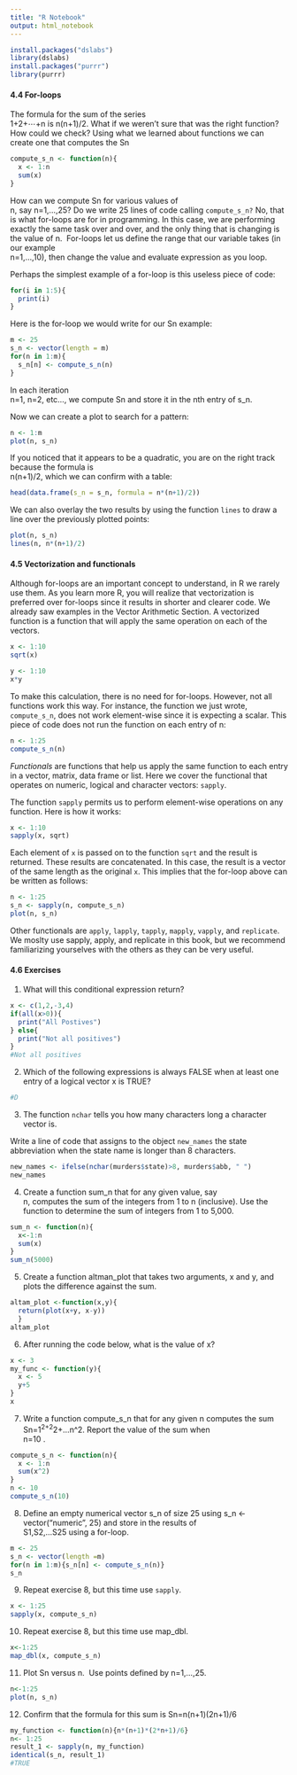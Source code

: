 ```yaml
---
title: "R Notebook"
output: html_notebook
---
```

```r
install.packages("dslabs")
library(dslabs)
install.packages("purrr")
library(purrr)
```




#### 4.4 For-loops

The formula for the sum of the series  
1+2+⋯+n is  n(n+1)/2. What if we weren’t sure that was the right function? How could we check? Using what we learned about functions we can create one that computes the  Sn
```r
compute_s_n <- function(n){
  x <- 1:n
  sum(x)
}
```

How can we compute  Sn for various values of  
n, say  n=1,…,25? 
Do we write 25 lines of code calling `compute_s_n?` No, that is what for-loops are for in programming. In this case, we are performing exactly the same task over and over, and the only thing that is changing is the value of  n. 
For-loops let us define the range that our variable takes (in our example  
n=1,…,10), then change the value and evaluate expression as you loop.

Perhaps the simplest example of a for-loop is this useless piece of code:
```r
for(i in 1:5){
  print(i)
}
```

Here is the for-loop we would write for our  Sn example:
```r
m <- 25
s_n <- vector(length = m)
for(n in 1:m){
  s_n[n] <- compute_s_n(n)
}
```

In each iteration  
n=1,  n=2, etc…, we compute  Sn and store it in the  nth entry of s_n.

Now we can create a plot to search for a pattern:
```r
n <- 1:m
plot(n, s_n)
```

If you noticed that it appears to be a quadratic, you are on the right track because the formula is  
n(n+1)/2, which we can confirm with a table:
```r
head(data.frame(s_n = s_n, formula = n*(n+1)/2))
```

We can also overlay the two results by using the function `lines` to draw a line over the previously plotted points:
```r
plot(n, s_n)
lines(n, n*(n+1)/2)
```



#### 4.5 Vectorization and functionals
Although for-loops are an important concept to understand, in R we rarely use them. As you learn more R, you will realize that vectorization is preferred over for-loops since it results in shorter and clearer code. We already saw examples in the Vector Arithmetic Section. A vectorized function is a function that will apply the same operation on each of the vectors.
```r
x <- 1:10
sqrt(x)

y <- 1:10
x*y
```

To make this calculation, there is no need for for-loops. However, not all functions work this way. For instance, the function we just wrote, `compute_s_n`, does not work element-wise since it is expecting a scalar. This piece of code does not run the function on each entry of n:
```r
n <- 1:25
compute_s_n(n)
```

_Functionals_ are functions that help us apply the same function to each entry in a vector, matrix, data frame or list. Here we cover the functional that operates on numeric, logical and character vectors: `sapply`.

The function `sapply` permits us to perform element-wise operations on any function. Here is how it works:
```r
x <- 1:10
sapply(x, sqrt)
```

Each element of `x` is passed on to the function `sqrt` and the result is returned. These results are concatenated. In this case, the result is a vector of the same length as the original `x`. This implies that the for-loop above can be written as follows:
```r
n <- 1:25
s_n <- sapply(n, compute_s_n)
plot(n, s_n)
```
Other functionals are `apply`, `lapply`, `tapply`, `mapply`, `vapply`, and `replicate`. We moslty use sapply, apply, and replicate in this book, but we recommend familiarizing yourselves with the others as they can be very useful.



#### 4.6 Exercises
1. What will this conditional expression return?
```r
x <- c(1,2,-3,4)
if(all(x>0)){
  print("All Postives")
} else{
  print("Not all positives")
}
#Not all positives
```

2. Which of the following expressions is always FALSE when at least one entry of a logical vector x is TRUE?
```r
#D
```

3. The function `nchar` tells you how many characters long a character vector is.

Write a line of code that assigns to the object `new_names` the state abbreviation when the state name is longer than 8 characters.
```r
new_names <- ifelse(nchar(murders$state)>8, murders$abb, " ")
new_names
```

4. Create a function sum_n that for any given value, say  
n, computes the sum of the integers from 1 to n (inclusive). Use the function to determine the sum of integers from 1 to 5,000.
```r
sum_n <- function(n){
  x<-1:n
  sum(x)
}
sum_n(5000)
```
5. Create a function altman_plot that takes two arguments, x and y, and plots the difference against the sum.
```r
altam_plot <-function(x,y){
  return(plot(x+y, x-y))
  }
altam_plot
```
6. After running the code below, what is the value of x?
```r
x <- 3
my_func <- function(y){
  x <- 5
  y+5
}
x
```
7. Write a function compute_s_n that for any given  n computes the sum
Sn=1^2+2^2+…n^2. 
Report the value of the sum when  
n=10
.
```r
compute_s_n <- function(n){
  x <- 1:n 
  sum(x^2)
}
n <- 10
compute_s_n(10)
```
 8. Define an empty numerical vector s_n of size 25 using s_n <- vector("numeric", 25) and store in the results of  
S1,S2,…S25
using a for-loop.
```r
m <- 25
s_n <- vector(length =m)
for(n in 1:m){s_n[n] <- compute_s_n(n)}
s_n
```
9. Repeat exercise 8, but this time use `sapply`.
```r
x <- 1:25
sapply(x, compute_s_n)
```
10. Repeat exercise 8, but this time use map_dbl.
```r
x<-1:25
map_dbl(x, compute_s_n)
```
11. Plot  Sn versus  n. 
Use points defined by  n=1,…,25.
```r
n<-1:25
plot(n, s_n)
```
12. Confirm that the formula for this sum is  Sn=n(n+1)(2n+1)/6
```r
my_function <- function(n){n*(n+1)*(2*n+1)/6}
n<- 1:25
result_1 <- sapply(n, my_function)
identical(s_n, result_1)
#TRUE
```